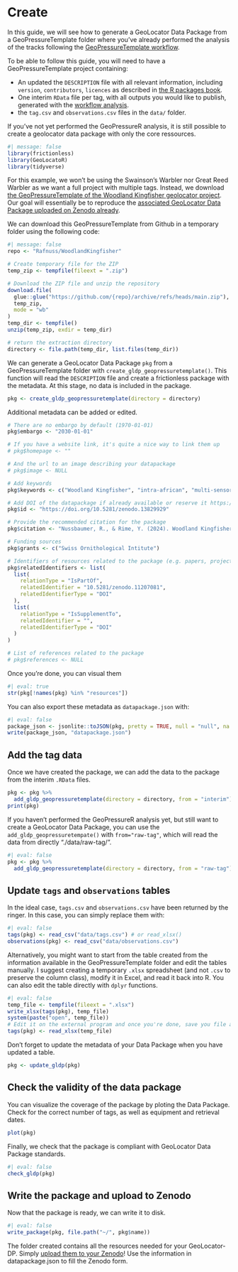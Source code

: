 # Create

In this guide, we will see how to generate a GeoLocator Data Package from a GeoPressureTemplate folder where you've already performed the analysis of the tracks following the [GeoPressureTemplate workflow](https://raphaelnussbaumer.com/GeoPressureManual/geopressuretemplate-workflow.html).

::: callout-important
To be able to follow this guide, you will need to have a GeoPressureTemplate project containing:

- An updated the `DESCRIPTION` file with all relevant information, including `version`, `contributors`, `licences` as described in [the R packages book](https://r-pkgs.org/description.html). 
- One interim `RData` file per tag, with all outputs you would like to publish, generated with the [workflow analysis](https://raphaelnussbaumer.com/GeoPressureManual/geopressuretemplate-workflow.html).
- the `tag.csv` and `observations.csv` files in the `data/` folder.

If you've not yet performed the GeoPressureR analysis, it is still possible to create a geolocator data package with only the core ressources. 
:::


```r
#| message: false
library(frictionless)
library(GeoLocatoR)
library(tidyverse)
```

For this example, we won't be using the Swainson's Warbler nor Great Reed Warbler as we want a full project with multiple tags. Instead, we download [the GeoPressureTemplate of the Woodland Kingfisher geolocator project](https://github.com/Rafnuss/WoodlandKingfisher). Our goal will essentially be to reproduce the [associated GeoLocator Data Package uploaded on Zenodo already](https://zenodo.org/records/14099115).

We can download this GeoPressureTemplate from Github in a temporary folder using the following code:

```r
#| message: false
repo <- "Rafnuss/WoodlandKingfisher"

# Create temporary file for the ZIP
temp_zip <- tempfile(fileext = ".zip")

# Download the ZIP file and unzip the repository
download.file(
  glue::glue("https://github.com/{repo}/archive/refs/heads/main.zip"),
  temp_zip,
  mode = "wb"
)
temp_dir <- tempfile()
unzip(temp_zip, exdir = temp_dir)

# return the extraction directory
directory <- file.path(temp_dir, list.files(temp_dir))
```

We can generate a GeoLocator Data Package `pkg` from a GeoPressureTemplate folder with `create_gldp_geopressuretemplate()`. This function will read the `DESCRIPTION` file and create a frictionless package with the metadata. At this stage, no data is included in the package.

```r
pkg <- create_gldp_geopressuretemplate(directory = directory)
```

Additional metadata can be added or edited. 

```r
# There are no embargo by default (1970-01-01)
pkg$embargo <- "2030-01-01"

# If you have a website link, it's quite a nice way to link them up
# pkg$homepage <- ""

# And the url to an image describing your datapackage
# pkg$image <- NULL

# Add keywords
pkg$keywords <- c("Woodland Kingfisher", "intra-african", "multi-sensor geolocator")

# Add DOI of the datapackage if already available or reserve it https://help.zenodo.org/docs/deposit/describe-records/reserve-doi/#reserve-doi
pkg$id <- "https://doi.org/10.5281/zenodo.13829929"

# Provide the recommended citation for the package
pkg$citation <- "Nussbaumer, R., & Rime, Y. (2024). Woodland Kingfisher: Migration route and timing of South African Woodland Kingfisher (v1.1). Zenodo. https://doi.org/10.5281/zenodo.11207141"

# Funding sources
pkg$grants <- c("Swiss Ornithological Intitute")

# Identifiers of resources related to the package (e.g. papers, project pages, derived datasets, APIs, etc.).
pkg$relatedIdentifiers <- list(
  list(
    relationType = "IsPartOf",
    relatedIdentifier = "10.5281/zenodo.11207081",
    relatedIdentifierType = "DOI"
  ),
  list(
    relationType = "IsSupplementTo",
    relatedIdentifier = "",
    relatedIdentifierType = "DOI"
  )
)

# List of references related to the package
# pkg$references <- NULL
```

Once you're done, you can visual them

```r
#| eval: true
str(pkg[!names(pkg) %in% "resources"])
```

You can also export these metadata as `datapackage.json` with:

```r
#| eval: false
package_json <- jsonlite::toJSON(pkg, pretty = TRUE, null = "null", na = "null", auto_unbox = TRUE)
write(package_json, "datapackage.json")
```

## Add the tag data

Once we have created the package, we can add the data to the package from the interim `.RData` files. 

```r
pkg <- pkg %>%
  add_gldp_geopressuretemplate(directory = directory, from = "interim")
print(pkg)
```

::: callout-note
If you haven't performed the GeoPressureR analysis yet, but still want to create a GeoLocator Data Package, you can use the `add_gldp_geopressuretempate()` with `from="raw-tag"`, which will read the data from directly "./data/raw-tag/".

```r
#| eval: false
pkg <- pkg %>%
  add_gldp_geopressuretemplate(directory = directory, from = "raw-tag")
```
:::

## Update `tags` and `observations` tables

In the ideal case, `tags.csv` and `observations.csv` have been returned by the ringer. In this case, you can simply replace them with:

```r
#| eval: false
tags(pkg) <- read_csv("data/tags.csv") # or read_xlsx()
observations(pkg) <- read_csv("data/observations.csv")
```

Alternatively, you might want to start from the table created from the information available in the GeoPressureTemplate folder and edit the tables manually. I suggest creating a temporary `.xlsx` spreadsheet (and not `.csv` to preserve the column class), modify it in Excel, and read it back into R. You can also edit the table directly with `dplyr` functions.

```r
#| eval: false
temp_file <- tempfile(fileext = ".xlsx")
write_xlsx(tags(pkg), temp_file)
system(paste("open", temp_file))
# Edit it on the external program and once you're done, save you file and update the table
tags(pkg) <- read_xlsx(temp_file)
```

::: callout-warning
Don't forget to update the metadata of your Data Package when you have updated a table.

```r
pkg <- update_gldp(pkg)
```
:::

## Check the validity of the data package

You can visualize the coverage of the package by ploting the Data Package. Check for the correct number of tags, as well as equipment and retrieval dates.

```r
plot(pkg)
```

Finally, we check that the package is compliant with GeoLocator Data Package standards.

```r
#| eval: false
check_gldp(pkg)
```

## Write the package and upload to Zenodo

Now that the package is ready, we can write it to disk.

```r
#| eval: false
write_package(pkg, file.path("~/", pkg$name))
```

The folder created contains all the resources needed for your GeoLocator-DP. Simply [upload them to your Zenodo](https://zenodo.org/uploads/new)! Use the information in datapackage.json to fill the Zenodo form.

